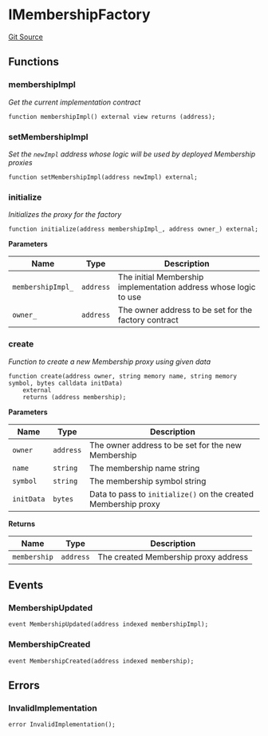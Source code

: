 # IMembershipFactory
[Git Source](https://github.com/0xStation/groupos/blob/dbf5849fa48aac03711471c1ce33b8c26f177a2c/src/membership/factory/IMembershipFactory.sol)


## Functions
### membershipImpl

*Get the current implementation contract*


```solidity
function membershipImpl() external view returns (address);
```

### setMembershipImpl

*Set the `newImpl` address whose logic will be used by deployed Membership proxies*


```solidity
function setMembershipImpl(address newImpl) external;
```

### initialize

*Initializes the proxy for the factory*


```solidity
function initialize(address membershipImpl_, address owner_) external;
```
**Parameters**

|Name|Type|Description|
|----|----|-----------|
|`membershipImpl_`|`address`|The initial Membership implementation address whose logic to use|
|`owner_`|`address`|The owner address to be set for the factory contract|


### create

*Function to create a new Membership proxy using given data*


```solidity
function create(address owner, string memory name, string memory symbol, bytes calldata initData)
    external
    returns (address membership);
```
**Parameters**

|Name|Type|Description|
|----|----|-----------|
|`owner`|`address`|The owner address to be set for the new Membership|
|`name`|`string`|The membership name string|
|`symbol`|`string`|The membership symbol string|
|`initData`|`bytes`|Data to pass to `initialize()` on the created Membership proxy|

**Returns**

|Name|Type|Description|
|----|----|-----------|
|`membership`|`address`|The created Membership proxy address|


## Events
### MembershipUpdated

```solidity
event MembershipUpdated(address indexed membershipImpl);
```

### MembershipCreated

```solidity
event MembershipCreated(address indexed membership);
```

## Errors
### InvalidImplementation

```solidity
error InvalidImplementation();
```

